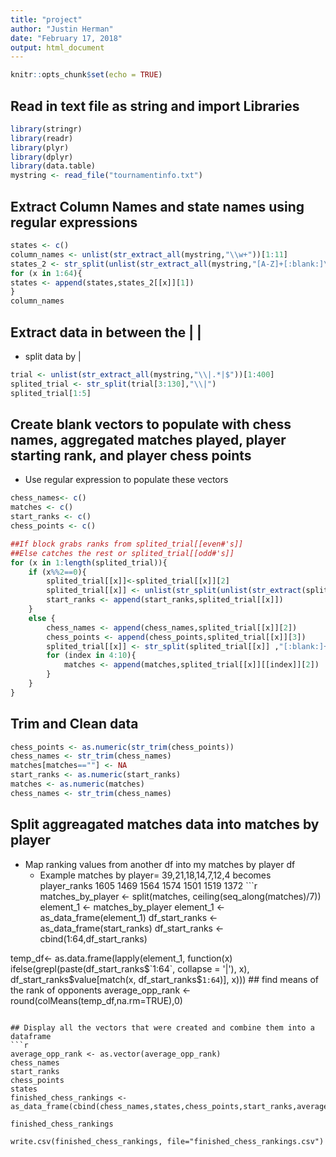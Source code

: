 ```yaml
---
title: "project"
author: "Justin Herman"
date: "February 17, 2018"
output: html_document
---
```


```r
knitr::opts_chunk$set(echo = TRUE)
```


## Read in text file as string and import Libraries
```r
library(stringr)
library(readr)
library(plyr)
library(dplyr)
library(data.table)
mystring <- read_file("tournamentinfo.txt")
```

## Extract Column Names and state names using regular expressions
```r

states <- c()
column_names <- unlist(str_extract_all(mystring,"\\w+"))[1:11]
states_2 <- str_split(unlist(str_extract_all(mystring,"[A-Z]+[:blank:]\\|")),"\\s+")
for (x in 1:64){
states <- append(states,states_2[[x]][1])
}
column_names
```
## Extract data in between the | |
+ split data by |
```r
trial <- unlist(str_extract_all(mystring,"\\|.*|$"))[1:400]
splited_trial <- str_split(trial[3:130],"\\|")
splited_trial[1:5]
```
## Create blank vectors to populate with chess names, aggregated matches played, player starting rank, and player chess points
+ Use regular expression to populate these vectors
```r

chess_names<- c()
matches <- c()
start_ranks <- c()
chess_points <- c()

##If block grabs ranks from splited_trial[[even#'s]] 
##Else catches the rest or splited_trial[[odd#'s]]
for (x in 1:length(splited_trial)){
    if (x%%2==0){
        splited_trial[[x]]<-splited_trial[[x]][2]
        splited_trial[[x]] <- unlist(str_split(unlist(str_extract(splited_trial[[x]][1],":\\s+[[:digit:]]+")),"\\s+"))[2]
        start_ranks <- append(start_ranks,splited_trial[[x]])
    }
    else {
        chess_names <- append(chess_names,splited_trial[[x]][2])
        chess_points <- append(chess_points,splited_trial[[x]][3])
        splited_trial[[x]] <- str_split(splited_trial[[x]] ,"[:blank:]+")
        for (index in 4:10){
            matches <- append(matches,splited_trial[[x]][[index]][2])
        }
    }
}
```

## Trim and Clean data 
```r

chess_points <- as.numeric(str_trim(chess_points))
chess_names <- str_trim(chess_names)
matches[matches==""] <- NA
start_ranks <- as.numeric(start_ranks)
matches <- as.numeric(matches) 
chess_names <- str_trim(chess_names)
```

## Split aggreagated matches data into matches by player
+ Map ranking values from another df into my matches by player df 
    + Example matches by player= 39,21,18,14,7,12,4 becomes player_ranks 1605 1469 1564 1574 1501 1519 1372
```r
matches_by_player <- split(matches, ceiling(seq_along(matches)/7))
element_1 <- matches_by_player
element_1 <- as_data_frame(element_1)
df_start_ranks <- as_data_frame(start_ranks)
df_start_ranks <- cbind(1:64,df_start_ranks)

temp_df<- as.data.frame(lapply(element_1, function(x)  ifelse(grepl(paste(df_start_ranks$`1:64`, collapse = '|'), x), 
                                                  df_start_ranks$value[match(x, df_start_ranks$`1:64`)], x)))
## find means of the rank of opponents
average_opp_rank <- round(colMeans(temp_df,na.rm=TRUE),0)


```

## Display all the vectors that were created and combine them into a dataframe
```r
average_opp_rank <- as.vector(average_opp_rank)
chess_names
start_ranks
chess_points
states
finished_chess_rankings <- as_data_frame(cbind(chess_names,states,chess_points,start_ranks,average_opp_rank))

finished_chess_rankings

write.csv(finished_chess_rankings, file="finished_chess_rankings.csv")
```









